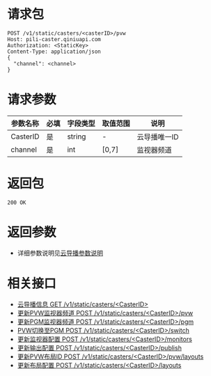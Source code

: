 # 请求包
```
POST /v1/static/casters/<casterID>/pvw
Host: pili-caster.qiniuapi.com
Authorization: <StaticKey>
Content-Type: application/json
{
  "channel": <channel>
}
```

# 请求参数

参数名称 | 必填 | 字段类型 | 取值范围 | 说明
 ---|---|---|---|---
CasterID | 是 | string | - | 云导播唯一ID
channel | 是 | int | [0,7] | 监视器频道

# 返回包
```
200 OK
```


# 返回参数

- 详细参数说明见[云导播参数说明](/pili/api/4735#caster)


# 相关接口

- [云导播信息 GET /v1/static/casters/<CasterID\>](/pili/api/4717)
- [更新PVW监视器频道 POST /v1/static/casters/<CasterID\>/pvw](/pili/api/4718)
- [更新PGM监视器频道 POST /v1/static/casters/<CasterID\>/pgm](/pili/api/4719)
- [PVW切换至PGM POST /v1/static/casters/<CasterID\>/switch](/pili/api/4720)
- [更新监视器配置 POST /v1/static/casters/<CasterID\>/monitors](/pili/api/4721)
- [更新输出配置 POST /v1/static/casters/<CasterID\>/publish](/pili/api/4722)
- [更新PVW布局ID POST /v1/static/casters/<CasterID\>/pvw/layouts](/pili/api/4723)
- [更新布局配置 POST /v1/static/casters/<CasterID\>/layouts](/pili/api/4724)

